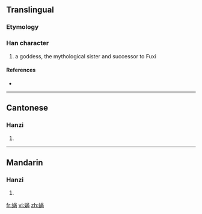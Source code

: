 {{also|媧}}
==Translingual==

===Etymology===
{{Han simp|媧|f=咼|t=呙}}

===Han character===
{{Han char|rn=38|rad=女|as=07|sn=10|four=|canj=女口人月 (VROB)}}

# a goddess, the mythological sister and successor to Fuxi

====References====
* {{Han ref|kx=0263.251|hdz=21052.020|uh=5A32|ud=23090}}

----

==Cantonese==

===Hanzi===
{{yue-hanzi|jyut=|y=wo1|tra=媧}}

# {{defn|Cantonese}}

----

==Mandarin==

===Hanzi===
{{cmn-hanzi|tra=媧|pin=[[wā]] ([[wa1]])|wg=wa<sup>1</sup>}}

# {{defn|Mandarin}}

[[fr:娲]]
[[vi:娲]]
[[zh:娲]]